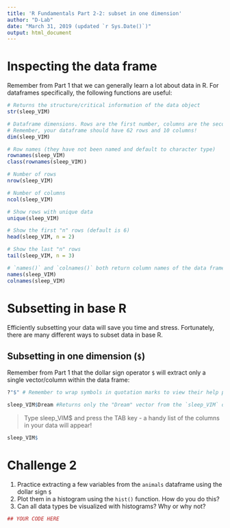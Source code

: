 ```yaml
---
title: 'R Fundamentals Part 2-2: subset in one dimension'
author: "D-Lab"
date: "March 31, 2019 (updated `r Sys.Date()`)"
output: html_document
---
```


# Inspecting the data frame

Remember from Part 1 that we can generally learn a lot about data in R. For dataframes specifically, the following functions are useful:

```r
# Returns the structure/critical information of the data object
str(sleep_VIM)    

# Dataframe dimensions. Rows are the first number, columns are the second. 
# Remember, your dataframe should have 62 rows and 10 columns! 
dim(sleep_VIM)    

# Row names (they have not been named and default to character type)
rownames(sleep_VIM)   
class(rownames(sleep_VIM)) 

# Number of rows
nrow(sleep_VIM)   

# Number of columns
ncol(sleep_VIM) 

# Show rows with unique data
unique(sleep_VIM)   

# Show the first "n" rows (default is 6)
head(sleep_VIM, n = 2) 

# Show the last "n" rows
tail(sleep_VIM, n = 3) 

# `names()` and `colnames()` both return column names of the data frame:
names(sleep_VIM)  
colnames(sleep_VIM)
```

# Subsetting in base R
Efficiently subsetting your data will save you time and stress. Fortunately, there are many different ways to subset data in base R.

## Subsetting in one dimension (`$`)

Remember from Part 1 that the dollar sign operator `$` will extract only a single vector/column within the data frame:

```r
?"$" # Remember to wrap symbols in quotation marks to view their help pages
```
```r
sleep_VIM$Dream #Returns only the "Dream" vector from the `sleep_VIM` data frame.
```

> Type sleep_VIM$ and press the TAB key - a handy list of the columns in your data will appear! 

```r
sleep_VIM$
```

# **Challenge 2**

1. Practice extracting a few variables from the `animals` dataframe using the dollar sign `$`
2. Plot them in a histogram using the `hist()` function. How do you do this? 
3. Can all data types be visualized with histograms? Why or why not?

```r
## YOUR CODE HERE
```
